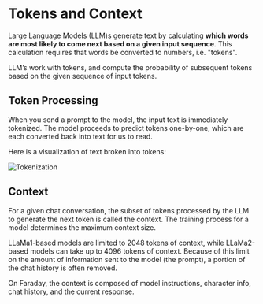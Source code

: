 # Tokens and Context

Large Language Models (LLM)s generate text by calculating **which words are most likely to come next based on a given input sequence**. This calculation requires that words be converted to numbers, i.e. "tokens".

LLM’s work with tokens, and compute the probability of subsequent tokens based on the given sequence of input tokens.

## Token Processing

When you send a prompt to the model, the input text is immediately tokenized. The model proceeds to predict tokens one-by-one, which are each converted back into text for us to read.

Here is a visualization of text broken into tokens:

![Tokenization](/images/tokenized_text.png)

## Context

For a given chat conversation, the subset of tokens processed by the LLM to generate the next token is called the context. The training process for a model determines the maximum context size.

LLaMa1-based models are limited to 2048 tokens of context, while LLaMa2-based models can take up to 4096 tokens of context. Because of this limit on the amount of information sent to the model (the prompt), a portion of the chat history is often removed.

On Faraday, the context is composed of model instructions, character info, chat history, and the current response.
